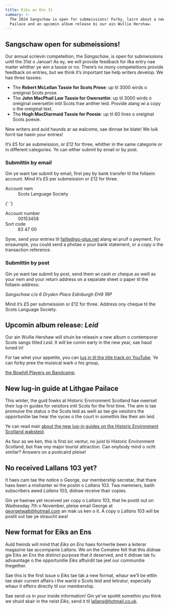 ```yaml
---
title: Eiks an Ens 31
summary: >-
  The 2024 Sangschaw is open for submeissions! Forby, lairn about a new lug-in guide at Lithgae
  Pailace and an upcomin album release bi our ain Wullie Hershaw.
---
```


## Sangschaw open for submeissions!

Our annual scrievin competeition, the _Sangschaw_, is open for submeissions until the 31st o Januar!
As ey, we will provide feedback for ilka entry nae maiter whither ye win a tassie or no. There’s no
mony competeitions provide feedback on entries, but we think it’s important tae help writers
develop. We hae three tassies:

- The **Robert McLellan Tassie for Scots Prose**: up til 3000 wirds o oreiginal Scots prose.
- The **John MacPhail Law Tassie for Owersettin**: up til 3000 wirds o oreiginal owersettin intil
  Scots frae anither leid. Provide alang wi a copy o the oreiginal text.
- The **Hugh MacDiarmaid Tassie for Poesie**: up til 60 lines o oreiginal Scots poesie.

New writers and auld haunds ar aa walcome, sae dinnae be blate! We luik forrit tae haein your
entries!

It’s £5 for ae submeission, or £12 for three, whither in the same categorie or in different
categories. Ye can either submit by email or by post.

### Submittin by email

Gin ye want tae submit by email, first pey by bank transfer til the follaein account. Mind it’s £5
per submeission or £12 for three.

<dl>
  <dt>Account nem</dt>
  <dd>Scots Language Society</dd>

{' '}
<dt>Account number</dt>
<dd>00153458</dd>

  <dt>Sort code</dt>
  <dd>83 47 00</dd>
</dl>

Syne, send your entries til [failte@go-plus.net](mailto:failte@go-plus.net) alang wi pruif o
peyment. For ensaumple, you could send a photae o your bank statement, or a copy o the transaction
reference.

### Submittin by post

Gin ye want tae submit by post, send them wi cash or cheque as weill as your nem and your return
address on a separate sheet o paper til the follaein address:

<address>Sangschaw c/o 6 Dryden Place Edinburgh EH9 1RP</address>

Mind it’s £5 per submeission or £12 for three. Address ony cheque til the Scots Language Society.

## Upcomin album release: _Leid_

Our ain Wullie Hershaw will shuin be releasin a new album o contemporar Scots sangs titled _Leid_.
It will be comin early in the new year, sae haud tuned in!

For tae whet your appetite, you can
[lug in til the title track on YouTube](https://www.youtube.com/watch?v=23YYajAFNHQ). Ye can forby
pree the muisical wark o his group,

<a href="https://thebowhillplayers.bandcamp.com">the Bowhill Players on Bandcamp</a>.

## New lug-in guide at Lithgae Pailace

This winter, the guid fowks at Historic Environment Scotland hae owerset their lug-in guides for
veisitors intil Scots for the first time. The aim is tae promuive the status o the Scots leid as
weill as tae gie veisitors the opportunitie tae hear the vyces o the court in somethin like their
ain leid.

Ye can read mair
[about the new lug-in guides on the Historic Environment Scotland wabsteid](https://hes-newsroom.prgloo.com/news/new-scots-lug-in-guide-at-lithgae-palace).

As faur as we ken, this is first sic ventur, no juist bi Historic Environment Scotland, but frae ony
major tourist attraction. Can onybody mind o ocht similar? Answers on a postcaird pleise!

## No received Lallans 103 yet?

It haes cam tae the notice o George, our membership secretar, that thare haes been a mishanter wi
the postin o _Lallans_ 103. Twa memmers, baith subscribers awed _Lallans_ 103, didnae receive thair
copies.

Gin ye haenae yet received yer copy o _Lallans_ 103, that he postit out on Wadnesday 7th o November,
pleise email George at [georgetwatt@hotmail.com](mailto:georgetwatt@hotmail.com) an mak us ken o it.
A copy o _Lallans_ 103 will be postit out tae ye straucht awa!

## New format for Eiks an Ens

Auld freinds will mind that _Eiks an Ens_ haes formerlie been a leiterar magazine tae accompanie
_Lallans_. We on the Comatee felt that this didnae gie Eiks an Ens the distinct purpose that it
deserved, and it didnae tak fu advauntage o the opportunitie _Eiks_ affuirdit tae jeel our
communitie thegether.

Sae this is the first issue o _Eiks_ tae tak a new format, whaur we’ll be ettlin tae skair current
affairs i the warld o Scots leid and leitratur, especially whaur it effeirs directly til our
membership.

Sae send us in your inside information! Gin ye’ve spottit somethin you think we shuid skair in the
neist _Eiks_, send it til lallans@hotmail.co.uk.
